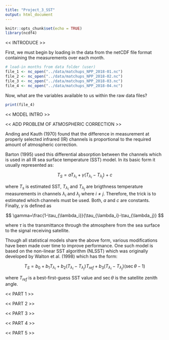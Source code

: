 ```yaml
---
title: "Project_3_SST"
output: html_document
---
```


```r
knitr::opts_chunk$set(echo = TRUE)
library(ncdf4)
```

<< INTRODUCE >>

First, we must begin by loading in the data from the netCDF file format containing the measurements over each month. 

```r
# load-in months from data folder (user)
file_1 <- nc_open("../data/matchups_NPP_2018-01.nc")
file_2 <- nc_open("../data/matchups_NPP_2018-02.nc")
file_3 <- nc_open("../data/matchups_NPP_2018-03.nc")
file_4 <- nc_open("../data/matchups_NPP_2018-04.nc")
```

Now, what are the variables available to us within the raw data files?

```r
print(file_4)
```

<< MODEL INTRO >>

<< ADD PROBLEM OF ATMOSPHERIC CORRECTION >>

Anding and Kauth (1970) found that the difference in measurement at properly selected infrared (IR) channels is proportional to the required amount of atmospheric correction.

Barton (1995) used this differential absorption between the channels which is used in all IR sea surface temperature (SST) model. In its basic form it usually represented as:

$$
T_S = aT_{\lambda_i}+\gamma(T_{\lambda_i}-T_{\lambda_j})+c
$$

where $T_s$ is estimated SST, $T_{\lambda_i}$ and $T_{\lambda_j}$ are brigthness temperature measurements in channels $\lambda_i$ and $\lambda_j$ where $i\ne j$. Therefore, the trick is to estimated which channels must be used. Both, $a$ and $c$ are constants. Finally, $\gamma$ is defined as

$$
\gamma=\frac{1-\tau_{\lambda_i}}{\tau_{\lambda_i}-\tau_{\lambda_j}}
$$

where $\tau$ is the transmittance through the atmosphere from the sea surface to the signal receiving satellite.

Though all statistical models share the above form, various modifications have been made over time to improve performance. One such model is based on the non-linear SST algorithm (NLSST) which was originally developed by Walton et al. (1998) which has the form:

$$
T_S=b_0+b_1T_{\lambda_i}+b_2(T_{\lambda_i}-T_{\lambda_j})T_{ref}+b_3(T_{\lambda_i}-T_{\lambda_j})(\sec\theta-1)
$$

where $T_{ref}$ is a best-first-guess SST value and $\sec\theta$ is the satellite zenith angle. 


<< PART 1 >>




<< PART 2 >>




<< PART 3 >>




<< PART 4 >>




<< PART 5 >>